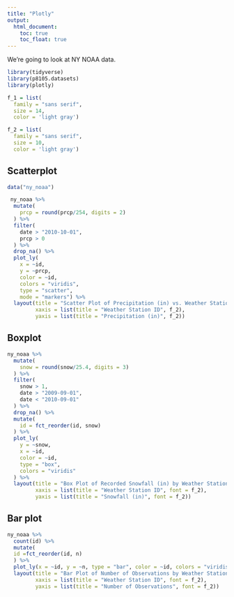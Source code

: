 ```yaml
---
title: "Plotly"
output: 
  html_document:
    toc: true
    toc_float: true
---
```


We're going to look at NY NOAA data.

```r
library(tidyverse)
library(p8105.datasets)
library(plotly)

f_1 = list(
  family = "sans serif",
  size = 14,
  color = 'light gray')

f_2 = list(
  family = "sans serif",
  size = 10,
  color = 'light gray')
```

## Scatterplot

```r
data("ny_noaa")

 ny_noaa %>%
  mutate(
    prcp = round(prcp/254, digits = 2)
  ) %>%
  filter(
    date > "2010-10-01",
    prcp > 0
  ) %>%
  drop_na() %>%
  plot_ly(
    x = ~id,
    y = ~prcp,
    color = ~id,
    colors = "viridis",
    type = "scatter",
    mode = "markers") %>%
  layout(title = "Scatter Plot of Precipitation (in) vs. Weather Station ID", font = f_1,
         xaxis = list(title = "Weather Station ID", f_2),
         yaxis = list(title = "Precipitation (in)", f_2))
```

## Boxplot

```r
ny_noaa %>%
  mutate(
    snow = round(snow/25.4, digits = 3)
  ) %>%
  filter(
    snow > 1,
    date > "2009-09-01", 
    date < "2010-09-01"
  ) %>%
  drop_na() %>%
  mutate(
    id = fct_reorder(id, snow)
  ) %>%
  plot_ly(
    y = ~snow,
    x = ~id,
    color = ~id,
    type = "box",
    colors = "viridis"
  ) %>%
  layout(title = "Box Plot of Recorded Snowfall (in) by Weather Station ID", font = f_1,
         xaxis = list(title = "Weather Station ID", font = f_2),
         yaxis = list(title = "Snowfall (in)", font = f_2))
```

## Bar plot

```r
ny_noaa %>%
  count(id) %>%
  mutate(
  id =fct_reorder(id, n)
  ) %>%
  plot_ly(x = ~id, y = ~n, type = "bar", color = ~id, colors = "viridis") %>%
  layout(title = "Bar Plot of Number of Observations by Weather Station ID", font = f_1,
         xaxis = list(title = "Weather Station ID", font = f_2),
         yaxis = list(title = "Number of Observations", font = f_2))
```



